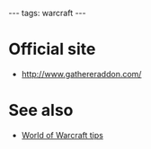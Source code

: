 ---
tags: warcraft
---
= Official site =

* http://www.gathereraddon.com/

= See also =

* [[World of Warcraft tips]]
